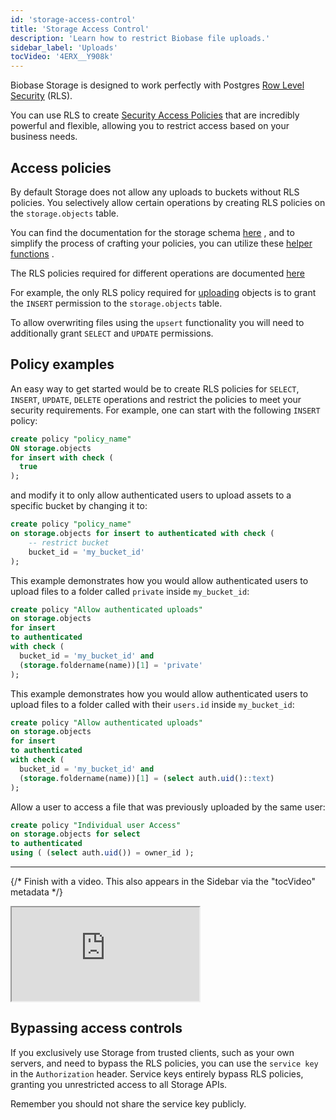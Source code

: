 ```yaml
---
id: 'storage-access-control'
title: 'Storage Access Control'
description: 'Learn how to restrict Biobase file uploads.'
sidebar_label: 'Uploads'
tocVideo: '4ERX__Y908k'
---
```


Biobase Storage is designed to work perfectly with Postgres [Row Level Security](https://biobase.com/docs/guides/database/postgres/row-level-security) (RLS).

You can use RLS to create [Security Access Policies](https://www.postgresql.org/docs/current/sql-createpolicy.html) that are incredibly powerful and flexible, allowing you to restrict access based on your business needs.

## Access policies

By default Storage does not allow any uploads to buckets without RLS policies. You selectively allow certain operations by creating RLS policies on the `storage.objects` table.

You can find the documentation for the storage schema [here](/docs/guides/storage/schema/design) , and to simplify the process of crafting your policies, you can utilize these [helper functions](/docs/guides/storage/schema/helper-functions) .

<Admonition type="note">

The RLS policies required for different operations are documented [here](/docs/reference/javascript/storage-createbucket)

</Admonition>

For example, the only RLS policy required for [uploading](/docs/reference/javascript/storage-from-upload) objects is to grant the `INSERT` permission to the `storage.objects` table.

To allow overwriting files using the `upsert` functionality you will need to additionally grant `SELECT` and `UPDATE` permissions.

## Policy examples

An easy way to get started would be to create RLS policies for `SELECT`, `INSERT`, `UPDATE`, `DELETE` operations and restrict the policies to meet your security requirements. For example, one can start with the following `INSERT` policy:

```sql
create policy "policy_name"
ON storage.objects
for insert with check (
  true
);
```

and modify it to only allow authenticated users to upload assets to a specific bucket by changing it to:

```sql
create policy "policy_name"
on storage.objects for insert to authenticated with check (
    -- restrict bucket
    bucket_id = 'my_bucket_id'
);
```

This example demonstrates how you would allow authenticated users to upload files to a folder called `private` inside `my_bucket_id`:

```sql
create policy "Allow authenticated uploads"
on storage.objects
for insert
to authenticated
with check (
  bucket_id = 'my_bucket_id' and
  (storage.foldername(name))[1] = 'private'
);
```

This example demonstrates how you would allow authenticated users to upload files to a folder called with their `users.id` inside `my_bucket_id`:

```sql
create policy "Allow authenticated uploads"
on storage.objects
for insert
to authenticated
with check (
  bucket_id = 'my_bucket_id' and
  (storage.foldername(name))[1] = (select auth.uid()::text)
);
```

Allow a user to access a file that was previously uploaded by the same user:

```sql
create policy "Individual user Access"
on storage.objects for select
to authenticated
using ( (select auth.uid()) = owner_id );
```

---

{/* Finish with a video. This also appears in the Sidebar via the "tocVideo" metadata */}

<div className="video-container">
  <iframe
    src="https://www.youtube-nocookie.com/embed/4ERX__Y908k"
    frameBorder="1"
    allow="accelerometer; autoplay; clipboard-write; encrypted-media; gyroscope; picture-in-picture"
    allowFullScreen
  ></iframe>
</div>

## Bypassing access controls

If you exclusively use Storage from trusted clients, such as your own servers, and need to bypass the RLS policies, you can use the `service key` in the `Authorization` header. Service keys entirely bypass RLS policies, granting you unrestricted access to all Storage APIs.

Remember you should not share the service key publicly.
